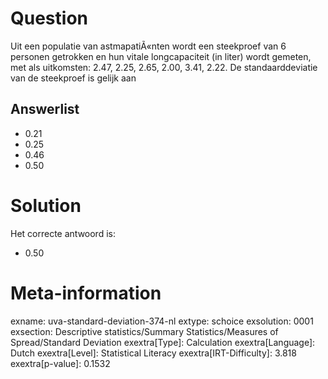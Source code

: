 Question
========

Uit een populatie van astmapatiÃ«nten wordt een steekproef van 6
personen getrokken en hun vitale longcapaciteit (in liter) wordt
gemeten, met als uitkomsten: 2.47, 2.25, 2.65, 2.00, 3.41, 2.22. De
standaarddeviatie van de steekproef is gelijk aan


Answerlist
----------

* 0.21
* 0.25
* 0.46
* 0.50

Solution
========

Het correcte antwoord is: 

* 0.50

Meta-information
================
exname: uva-standard-deviation-374-nl
extype: schoice
exsolution: 0001
exsection: Descriptive statistics/Summary Statistics/Measures of Spread/Standard Deviation
exextra[Type]: Calculation
exextra[Language]: Dutch
exextra[Level]: Statistical Literacy
exextra[IRT-Difficulty]: 3.818
exextra[p-value]: 0.1532
